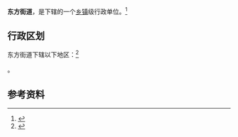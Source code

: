 {{中国乡级行政区|44/05/11/004/000}}

'''东方街道'''，是{{PRC admin/fullname|44/05/11/004/000|3}}下辖的一个[[乡镇|乡镇]]级行政单位。<ref>{{PRC admin/ref sgc|{{PRC admin/parent|44/05/11/004/000}}}}</ref>

== 行政区划 ==

东方街道下辖以下地区：<ref>{{PRC admin/ref sgc|44/05/11/004/000}}</ref>

{{PRC admin/children|44/05/11/004/000}}。

== 参考资料 ==

{{reflist}}

{{行政区划小作品}}
{{PRC admin/navcat|44/05/11/004/000}}